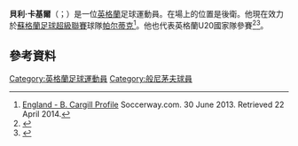 {{noteTA
|G1=Football
|G2=EPL
|G3=SPL
}}

'''貝利·卡基爾'''（{{lang-en|Baily Cargill}}；{{bd|1995年|7月5日}}）是一位[[英格蘭|英格蘭]]足球運動員。在場上的位置是後衛。他現在效力於[[蘇格蘭足球超級聯賽|蘇格蘭足球超級聯賽]]球隊[[帕尔蒂克足球俱乐部|帕尔蒂克]]<ref>[http://uk.soccerway.com/players/baily-cargill/278777/ England - B. Cargill Profile] {{Wayback|url=http://uk.soccerway.com/players/baily-cargill/278777/ |date=20210502002251 }} Soccerway.com. 30 June 2013. Retrieved 22 April 2014.</ref>。他也代表英格蘭U20國家隊參賽<ref>{{cite web|url=http://www.afcb.co.uk/news/article/2014-11-06-baily-cargill-included-in-england-under-20-squad-2066723.aspx|title=Baily Cargill included in England under-20 squad|publisher=A.F.C. Bournemouth|date=6 November 2014|accessdate=3 April 2015|archiveurl=https://web.archive.org/web/20150403162948/http://www.afcb.co.uk/news/article/2014-11-06-baily-cargill-included-in-england-under-20-squad-2066723.aspx|archivedate=2015-04-03|deadurl=yes}}</ref><ref>{{cite news|title=Baily Cargill: England Under-20 defender delighted by debut goal|url=http://www.bbc.co.uk/sport/0/football/30036940|publisher=BBC Sport|date=13 November 2014|accessdate=3 April 2015|archive-date=2014-11-17|archive-url=https://web.archive.org/web/20141117010119/http://www.bbc.co.uk/sport/0/football/30036940|dead-url=no}}</ref>。

==參考資料==
{{Reflist}}

<!--{{般尼茅夫球員名單}}-->

{{DEFAULTSORT:Cargill, Baily}}
[[Category:英格蘭足球運動員|Category:英格蘭足球運動員]]
[[Category:般尼茅夫球員|Category:般尼茅夫球員]]
